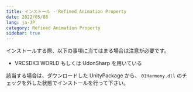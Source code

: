 ```yaml
---
title: インストール - Refined Animation Property
date: 2022/05/08
lang: ja-JP
category: Refined Animation Property
sidebar: true
---
```


インストールする際、以下の事項に当てはまる場合は注意が必要です。

- VRCSDK3 WORLD もしくは UdonSharp を用いている

該当する場合は、ダウンロードした UnityPackage から、 `01Harmony.dll` のチェックを外した状態でインストールを行って下さい。
